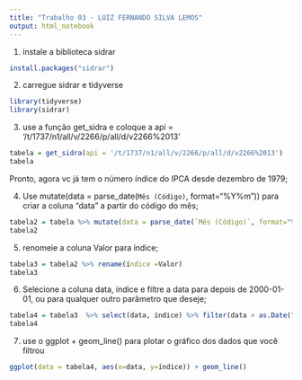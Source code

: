 ```yaml
---
title: "Trabalho 03 - LUIZ FERNANDO SILVA LEMOS"
output: html_notebook
---
```

1. instale a biblioteca sidrar

```r
install.packages("sidrar")
```


2. carregue sidrar e tidyverse

```r
library(tidyverse)
library(sidrar)
```


3. use a função get_sidra e coloque a api = '/t/1737/n1/all/v/2266/p/all/d/v2266%2013'

```r
tabela = get_sidra(api = '/t/1737/n1/all/v/2266/p/all/d/v2266%2013')
tabela
```



Pronto, agora vc já tem o número índice do IPCA desde dezembro de 1979;


4. Use mutate(data = parse_date(`Mês (Código)`, format="%Y%m"))
para criar a coluna “data” a partir do código do mês;

```r
tabela2 = tabela %>% mutate(data = parse_date(`Mês (Código)`, format="%Y%m"))
tabela2
```


5. renomeie a coluna Valor para índice;

```r
tabela3 = tabela2 %>% rename(índice =Valor)
tabela3
```


6. Selecione a coluna data, índice e filtre a data para depois de 2000-01-01, ou para qualquer outro parâmetro que deseje;

```r
tabela4 = tabela3  %>% select(data, índice) %>% filter(data > as.Date("2000-01-01"))
tabela4
```



7. use o ggplot + geom_line() para plotar o gráfico dos dados que você filtrou

```r
ggplot(data = tabela4, aes(x=data, y=índice)) + geom_line()


```


